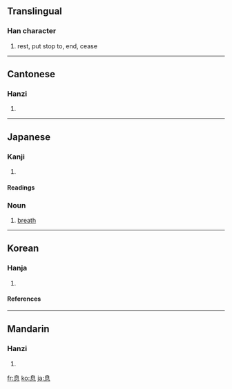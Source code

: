 ==Translingual==

===Han character===
{{Han char|rn=61|rad=心|as=06|sn=10|four=2633<sub>0</sub>|canj=竹山心 (HUP)|ids=⿱[[自]][[心]]}}
# rest, put stop to, end, cease

----

==Cantonese==

===Hanzi===
{{yue-hanzi|jyut=|y=sik1}}
# {{defn|Cantonese}}

----
==Japanese==

===Kanji===
{{ja-kanji|grade=3|rs=心06}}
# {{defn|Japanese}} 

====Readings====
{{ja-readings|on=[[そく]] ([[soku]])|kun=[[いき]] ([[iki]]), [[やすむ]] ([[yasumu]]), [[やめる]] ([[yameru]])}}

===Noun===
{{ja-noun|k|hira=いき|rom=iki}}
# [[breath]]

----

==Korean==

===Hanja===
{{ko-hanja|hangeul=식|eumhun=|rv=sik|mr=sik|y=sik}}
# {{defn|Korean}}

====References====
{{Han ref|kx=0385.200|dkj=10601|dj=0717.100|hdz=42291.040|uh=606F|ud=24687|bh=AEA7|bd=44711}}

----
==Mandarin==

===Hanzi===
{{cmn-hanzi|pin=[[xī]] ([[xi1]])|wg=hsi<sup>1</sup>}}
# {{defn|Mandarin}}

[[fr:息]]
[[ko:息]]
[[ja:息]]